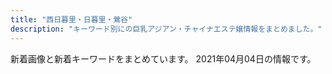 ```yaml
---
title: "西日暮里・日暮里・鶯谷"
description: "キーワード別にの巨乳アジアン・チャイナエステ嬢情報をまとめました。"
---
```


新着画像と新着キーワードをまとめています。
2021年04月04日の情報です。

<DmmAffiliateIns />
<KeywordTable
  shops={
    [
    {
        "name": "\u3082\u307f\u306e\u6728",
        "keywords": {
            "E": 4,
            "C": 15,
            "86": 4,
            "87": 8,
            "83": 4,
            "D": 24,
            "85": 12
        },
        "url": "https://mominoki.tyo.ac/",
        "station": "\u753a\u5c4b\u99c51\u756a\u51fa\u53e3",
        "img_links": [
            "https://mominoki.tyo.ac/images/room4.jpg",
            "https://mominoki.tyo.ac/images/themes/pink/s_pickup.png",
            "https://mominoki.tyo.ac/images/themes/pink/line.png",
            "https://mominoki.tyo.ac/photos/sites/41/2020/09/2020092810535583.jpg",
            "https://mominoki.tyo.ac/photos/sites/41/2020/11/2020111401222038.jpg",
            "https://mominoki.tyo.ac/photos/sites/41/2021/03/202103150747058.jpg",
            "https://mominoki.tyo.ac/images/themes/pink/no2.png",
            "https://mominoki.tyo.ac/images/themes/pink/s_news.png",
            "https://mominoki.tyo.ac/images/themes/pink/no1.png",
            "https://mominoki.tyo.ac/images/room2.jpg",
            "https://mominoki.tyo.ac/images/themes/pink/s_staff.png",
            "https://mominoki.tyo.ac/images/themes/pink/r3.jpg",
            "https://mominoki.tyo.ac/photos/sites/41/2020/09/2020092801595154.jpg",
            "https://mominoki.tyo.ac/images/themes/pink/s_link.png",
            "https://mominoki.tyo.ac/photos/sites/41/2020/09/2020092804344656.jpg",
            "https://mominoki.tyo.ac/photos/sites/41/2020/09/2020092804344750.jpg",
            "https://mominoki.tyo.ac/images/themes/pink/mobile.jpg",
            "https://mominoki.tyo.ac/images/themes/pink/s_ranking.png",
            "https://mominoki.tyo.ac/images/room1.jpg",
            "https://mominoki.tyo.ac/photos/sites/41/2021/03/202103150746598.jpg",
            "https://mominoki.tyo.ac/photos/sites/41/2020/09/2020092804344859.jpg",
            "https://mominoki.tyo.ac/images/room3.jpg",
            "https://mominoki.tyo.ac/images/themes/pink/s_newface.png"
        ]
    },
    {
        "img_links": [
            "http://flowerscent.este.work/2/uploadimg/1599833697.jpg",
            "http://flowerscent.este.work/2/uploadimg/1600260826.jpg",
            "http://flowerscent.este.work/2/uploadimg/1616469849.jpg",
            "http://flowerscent.este.work/head_1_4691_1553674270167089.png",
            "http://flowerscent.este.work/head_3_4691_1556258938113847.png",
            "http://flowerscent.este.work/head_2_4691_1553674270815382.png"
        ],
        "name": "\u3075\u308f\u3075\u308f",
        "station": "JR\u897f\u65e5\u66ae\u91cc\u99c5",
        "keywords": {
            "C": 36,
            "D": 24,
            "83": 36,
            "87": 12,
            "86": 24,
            "E": 12
        },
        "url": "http://flowerscent.este.work/"
    },
    {
        "keywords": {},
        "url": "http://www.es-ms.work/",
        "img_links": [
            "http://www.es-ms.work/images/rec1.jpg",
            "http://www.es-ms.work/staff/sayuri.jpg",
            "http://www.es-ms.work/images/interior_t.jpg",
            "http://www.es-ms.work/images/int1.jpg",
            "http://www.es-ms.work/images/s1.png",
            "http://www.es-ms.work/images/3.jpg",
            "http://www.es-ms.work/images/head.jpg",
            "http://www.es-ms.work/img/rina1.jpg",
            "http://www.es-ms.work/images/ac1.jpg",
            "http://www.es-ms.work/staff/kaya.jpg",
            "http://www.es-ms.work/images/1.jpg",
            "http://www.es-ms.work/images/sys.jpg",
            "http://www.es-ms.work/images/2.jpg",
            "http://www.es-ms.work/staff/rina.jpg",
            "http://www.es-ms.work/images/staff_t.jpg",
            "http://www.es-ms.work/images/int2.jpg",
            "http://www.es-ms.work/images/tg.jpg",
            "http://www.es-ms.work/img/kaya1.jpg",
            "http://www.es-ms.work/img/sayuri1.jpg",
            "http://www.es-ms.work/images/news.jpg",
            "http://www.es-ms.work/images/rec2.jpg"
        ],
        "station": "JR\u9daf\u8c37\u99c5\u5317\u53e3",
        "name": "\u685c\u306e\u5bb6"
    },
    {
        "url": "https://www.sofia-est.com/",
        "name": "\u30bd\u30d5\u30a3\u30a2",
        "img_links": [
            "https://www.sofia-est.com/img/girl/main/s89_1.jpg",
            "https://www.sofia-est.com/img/material/movie_right_yaji.png",
            "https://www.sofia-est.com/img/girl/thumb/s92_1.jpg",
            "https://www.sofia-est.com/img/girl/thumb/s84_1.jpg",
            "https://www.sofia-est.com/img/material/gm3_rollout.png",
            "https://www.sofia-est.com/img/material/mob_t4.jpg",
            "https://www.sofia-est.com/img/girl/main/s92_1.jpg",
            "https://www.sofia-est.com/img/girl/list/s111_list.jpg",
            "https://www.sofia-est.com/img/girl/thumb/s106_5.jpg",
            "https://www.sofia-est.com/img/material/movie_left_yaji.png",
            "https://www.sofia-est.com/img/material/mob_t5.jpg",
            "https://www.sofia-est.com/img/material/top_pickup.png",
            "https://www.sofia-est.com/img/material/top_infomation.png",
            "https://www.sofia-est.com/img/material/gm1_rollout.png",
            "https://www.sofia-est.com/img/material/page5_subt1.png",
            "https://www.sofia-est.com/img/girl/main/s84_1.jpg",
            "https://www.sofia-est.com/img/top/topslide20141211.jpg",
            "https://www.sofia-est.com/img/material/noimg_m.jpg",
            "https://www.sofia-est.com/img/girl/thumb/s99_2.jpg",
            "https://www.sofia-est.com/img/material/mob_m5.jpg",
            "https://www.sofia-est.com/img/girl/thumb/s57_1.jpg",
            "https://www.sofia-est.com/img/material/gm5_rollout.png",
            "https://www.sofia-est.com/img/girl/main/s94_1.jpg",
            "https://www.sofia-est.com/img/girl/mobilepickup/mobilepickup20200302124127.jpg",
            "https://www.sofia-est.com/img/material/page8_subt1.png",
            "https://www.sofia-est.com/img/girl/thumb/s108_1.jpg",
            "https://www.sofia-est.com/img/girl/thumb/s81_4.jpg",
            "https://www.sofia-est.com/img/girl/thumb/s99_1.jpg",
            "https://www.sofia-est.com/img/what/coupon202009.png",
            "https://www.sofia-est.com/img/girl/pickup/pickup20190509222453.jpg",
            "https://www.sofia-est.com/img/material/yakusoku.png",
            "https://www.sofia-est.com/img/girl/thumb/s94_1.jpg",
            "https://www.sofia-est.com/img/girl/thumb/s56_1.jpg",
            "https://www.sofia-est.com/img/material/pagetop_rollout.png",
            "https://www.sofia-est.com/img/material/doublecourse_rev1.png",
            "https://www.sofia-est.com/img/girl/main/s108_1.jpg",
            "https://www.sofia-est.com/img/girl/pickup/pickup20191220093702.jpg",
            "https://www.sofia-est.com/img/girl/list/s99_list.jpg",
            "https://www.sofia-est.com/img/material/courseoption_rev1.png",
            "https://www.sofia-est.com/img/girl/thumb/s97_2.jpg",
            "https://www.sofia-est.com/img/material/gm6_rollout.png",
            "https://www.sofia-est.com/img/material/mob_m2_rev1.jpg",
            "https://www.sofia-est.com/img/material/mob_t2.jpg",
            "https://www.sofia-est.com/img/girl/thumb/s92_2.jpg",
            "https://www.sofia-est.com/img/girl/thumb/s81_1.jpg",
            "https://www.sofia-est.com/img/material/photo6.jpg",
            "https://www.sofia-est.com/img/material/top_twitter.png",
            "https://www.sofia-est.com/img/girl/main/s85_1.jpg",
            "https://www.sofia-est.com/img/material/mob_youtube.png",
            "https://www.sofia-est.com/img/material/movie20141210.jpg",
            "https://www.sofia-est.com/img/girl/thumb/s94_2.jpg",
            "https://www.sofia-est.com/img/girl/thumb/s111_1.jpg",
            "https://www.sofia-est.com/img/girl/thumb/s89_1.jpg",
            "https://www.sofia-est.com/img/material/photobig.jpg",
            "https://www.sofia-est.com/img/material/photo3.jpg",
            "https://www.sofia-est.com/img/girl/thumb/s97_1.jpg",
            "https://www.sofia-est.com/img/girl/list/s85_list.jpg",
            "https://www.sofia-est.com/img/material/page4_subt1.png",
            "https://www.sofia-est.com/img/material/top_movie.png",
            "https://www.sofia-est.com/img/girl/list/s57_list.jpg",
            "https://www.sofia-est.com/img/girl/thumb/s85_2.jpg",
            "https://www.sofia-est.com/img/material/page3_1_subt1.png",
            "https://www.sofia-est.com/img/girl/pickup/pickup20200111122329.jpg",
            "https://www.sofia-est.com/img/material/iph.png",
            "https://www.sofia-est.com/img/girl/thumb/s89_2.jpg",
            "https://www.sofia-est.com/img/girl/list/s89_list.jpg",
            "https://www.sofia-est.com/img/girl/thumb/s56_2.jpg",
            "https://www.sofia-est.com/img/material/movieicon.png",
            "https://www.sofia-est.com/img/girl/main/s97_1.jpg",
            "https://www.sofia-est.com/img/top/topslide20150918.jpg",
            "https://www.sofia-est.com/img/material/top_camp.png",
            "https://www.sofia-est.com/img/girl/list/s106_list.jpg",
            "https://www.sofia-est.com/img/girl/main/s56_1.jpg",
            "https://www.sofia-est.com/img/material/top_kodawari.png",
            "https://www.sofia-est.com/img/material/noimg_b.jpg",
            "https://www.sofia-est.com/img/girl/thumb/s55_3.jpg",
            "https://www.sofia-est.com/img/girl/thumb/s84_2.jpg",
            "https://www.sofia-est.com/img/material/top_newface.png",
            "https://www.sofia-est.com/img/girl/main/s99_1.jpg",
            "https://www.sofia-est.com/img/girl/thumb/s55_1.jpg",
            "https://www.sofia-est.com/img/material/course_tanta2.png",
            "https://www.sofia-est.com/img/girl/main/s106_1.jpg",
            "https://www.sofia-est.com/img/girl/main/s111_1.jpg",
            "https://www.sofia-est.com/img/material/page6_subt1.png",
            "https://www.sofia-est.com/img/girl/list/s84_list.jpg",
            "https://www.sofia-est.com/img/girl/thumb/s106_4.jpg",
            "https://www.sofia-est.com/img/material/photo8.jpg",
            "https://www.sofia-est.com/img/material/gm2_rollout.png",
            "https://www.sofia-est.com/img/girl/thumb/s106_2.jpg",
            "https://www.sofia-est.com/img/material/page5_subt2.png",
            "https://www.sofia-est.com/img/girl/thumb/s81_3.jpg",
            "https://www.sofia-est.com/img/material/page4_subt2.png",
            "https://www.sofia-est.com/img/girl/thumb/s106_1.jpg",
            "https://www.sofia-est.com/img/material/mob_m4.jpg",
            "https://www.sofia-est.com/img/girl/list/s108_list.jpg",
            "https://www.sofia-est.com/img/material/mob_t1.jpg",
            "https://www.sofia-est.com/img/material/page7_subt1.png",
            "https://www.sofia-est.com/img/girl/main/s55_1.jpg",
            "https://www.sofia-est.com/img/material/photo5.jpg",
            "https://www.sofia-est.com/img/girl/thumb/s85_3.jpg",
            "https://www.sofia-est.com/img/girl/list/s92_list.jpg",
            "https://www.sofia-est.com/img/girl/main/s81_1.jpg",
            "https://www.sofia-est.com/img/material/page8_subt2.png",
            "https://www.sofia-est.com/img/material/page3_1_subt2.png",
            "https://www.sofia-est.com/img/girl/main/s57_1.jpg",
            "https://www.sofia-est.com/img/material/coursepoint_rev2.png",
            "https://www.sofia-est.com/img/material/hosi5.png",
            "https://www.sofia-est.com/img/top/topslide20141210.jpg",
            "https://www.sofia-est.com/img/material/page6_subt3.png",
            "https://www.sofia-est.com/img/material/top_kodawariimg1.jpg",
            "https://www.sofia-est.com/img/material/photo7.jpg",
            "https://www.sofia-est.com/img/material/mob_t3.jpg",
            "https://www.sofia-est.com/img/material/top_news.png",
            "https://www.sofia-est.com/img/material/phototxt.jpg",
            "https://www.sofia-est.com/img/material/mob_m1_rev1.jpg",
            "https://www.sofia-est.com/img/girl/list/s56_list.jpg",
            "https://www.sofia-est.com/img/material/photo4.jpg",
            "https://www.sofia-est.com/img/girl/list/s97_list.jpg",
            "https://www.sofia-est.com/img/material/gm4_rollout.png",
            "https://www.sofia-est.com/img/girl/thumb/s55_2.jpg",
            "https://www.sofia-est.com/img/girl/list/s100_list.jpg",
            "https://www.sofia-est.com/img/girl/list/s55_list.jpg",
            "https://www.sofia-est.com/img/material/course_tanta1.png",
            "https://www.sofia-est.com/img/girl/list/s94_list.jpg",
            "https://www.sofia-est.com/img/material/photo2.jpg",
            "https://www.sofia-est.com/img/material/mob_m3_rev1.jpg",
            "https://www.sofia-est.com/img/material/page2_subt1.png",
            "https://www.sofia-est.com/img/girl/list/s81_list.jpg",
            "https://www.sofia-est.com/img/girl/thumb/s81_5.jpg",
            "https://www.sofia-est.com/img/girl/thumb/s106_3.jpg",
            "https://www.sofia-est.com/img/banner/koko_120x60.png",
            "https://www.sofia-est.com/img/material/page6_subt2.png",
            "https://www.sofia-est.com/img/girl/thumb/s81_2.jpg",
            "https://www.sofia-est.com/img/material/photo1.jpg",
            "https://www.sofia-est.com/img/material/sd_rt_btn.png",
            "https://www.sofia-est.com/img/girl/thumb/s85_1.jpg",
            "https://www.sofia-est.com/img/girl/pickup/pickup20191220093623.jpg",
            "https://www.sofia-est.com/img/material/mobileqr.png",
            "https://www.sofia-est.com/img/material/page3_subt1.png",
            "https://www.sofia-est.com/img/material/top_about.png"
        ],
        "keywords": {
            "E": 1,
            "\u30bb\u30af\u30b7\u30fc": 23,
            "\u30c0\u30a4\u30ca\u30de\u30a4\u30c8": 1,
            "G": 2
        },
        "station": "JR\u65e5\u66ae\u91cc\u99c5\u5357\u53e3"
    },
    {
        "name": "\u9e97\u4eba",
        "url": "http://reijin.xyz.mn/",
        "img_links": [],
        "keywords": {},
        "station": "JR\u65e5\u66ae\u91cc\u99c5\u6771\u53e3"
    },
    {
        "keywords": {
            "C": 6
        },
        "station": "JR\u65e5\u66ae\u91cc\u99c5\u6771\u53e3",
        "img_links": [
            "http://www.en-nippori.net/image/mainparts/images/navi01_02.jpg",
            "http://www.en-nippori.net/image/therapist/03.jpg",
            "http://www.en-nippori.net/image/mainparts/images/navi01_04.jpg",
            "http://www.en-nippori.net/image/mainparts/images/navi01_03.jpg",
            "http://www.en-nippori.net/image/mainparts/images/navi01_06.jpg",
            "http://www.en-nippori.net/image/therapist/01.jpg",
            "http://www.en-nippori.net/image/mainparts/images/navi01_07.jpg",
            "http://www.en-nippori.net/image/therapist/06.jpg",
            "http://www.en-nippori.net/image/therapist/02.jpg",
            "http://www.en-nippori.net/image/mainparts/main.jpg",
            "http://www.en-nippori.net/image/index/top.jpg",
            "http://www.en-nippori.net/image/therapist/04.jpg",
            "http://www.en-nippori.net/image/mainparts/images/navi01_05.jpg"
        ],
        "url": "http://www.en-nippori.net/",
        "name": "\u7e01"
    },
    {
        "img_links": [
            "http://www.mac-riraku106.xyz/uploads/191008/1-19100Q5451M20.jpg",
            "http://www.mac-riraku106.xyz/uploads/191209/1-191209122ZY50.jpg",
            "http://www.mac-riraku106.xyz/uploads/200317/1-20031G44235R7.jpg",
            "http://www.mac-riraku106.xyz/static/picture/call.png",
            "http://www.mac-riraku106.xyz/uploads/200310/1-200310130Z0421.jpg",
            "http://www.mac-riraku106.xyz/uploads/200501/1-200501125150516.jpg",
            "http://www.mac-riraku106.xyz/uploads/190723/21-1.jpg",
            "http://www.mac-riraku106.xyz/uploads/200801/1-200P1110631926.jpg",
            "http://www.mac-riraku106.xyz/static/picture/top-img02.png",
            "http://www.mac-riraku106.xyz/uploads/190723/33-1.jpg",
            "http://www.mac-riraku106.xyz/static/picture/michi02.png",
            "http://www.mac-riraku106.xyz/uploads/190723/1-1.jpg",
            "http://www.mac-riraku106.xyz/uploads/190723/23-3.jpg",
            "http://www.mac-riraku106.xyz/uploads/200317/1-20031G4420c38.jpg",
            "http://www.mac-riraku106.xyz/uploads/190906/1-1ZZ6125225A4.jpg",
            "http://www.mac-riraku106.xyz/uploads/200501/1-200501125300127.jpg",
            "http://www.mac-riraku106.xyz/uploads/200608/1-20060Q02506204.jpg",
            "http://www.mac-riraku106.xyz/uploads/191106/1-191106092T0531.jpg",
            "http://www.mac-riraku106.xyz/uploads/190826/1-1ZR6144611E0.jpg",
            "http://www.mac-riraku106.xyz/uploads/190723/23-1.jpg",
            "http://www.mac-riraku106.xyz/uploads/191219/1-19121912423J29.jpg",
            "http://www.mac-riraku106.xyz/uploads/190926/1-1Z926131T2408.jpg",
            "http://www.mac-riraku106.xyz/uploads/200501/1-200501125159161.jpg",
            "http://www.mac-riraku106.xyz/static/picture/tel.png",
            "http://www.mac-riraku106.xyz/static/picture/michi01.png",
            "http://www.mac-riraku106.xyz/uploads/200818/1-200QQ554231G.jpg",
            "http://www.mac-riraku106.xyz/uploads/200501/1-200501144951148.jpg",
            "http://www.mac-riraku106.xyz/uploads/200501/1-200501145011C2.jpg",
            "http://www.mac-riraku106.xyz/uploads/191106/1-191106092J62Y.jpg",
            "http://www.mac-riraku106.xyz/uploads/190723/10-2.jpg",
            "http://www.mac-riraku106.xyz/uploads/191106/1-191106092S0357.jpg",
            "http://www.mac-riraku106.xyz/static/picture/top-img09.png",
            "http://www.mac-riraku106.xyz/static/picture/2.jpg",
            "http://www.mac-riraku106.xyz/uploads/200608/1-20060Q0251EY.jpg",
            "http://www.mac-riraku106.xyz/uploads/190723/10-1.jpg",
            "http://www.mac-riraku106.xyz/uploads/190723/34-1.jpg",
            "http://www.mac-riraku106.xyz/uploads/190723/25-1.jpg",
            "http://www.mac-riraku106.xyz/uploads/191219/1-191219124141563.jpg",
            "http://www.mac-riraku106.xyz/static/picture/top-img01.png",
            "http://www.mac-riraku106.xyz/uploads/200325/1-2003251H312V4.jpg",
            "http://www.mac-riraku106.xyz/static/picture/top-img03.png",
            "http://www.mac-riraku106.xyz/uploads/200325/1-2003251H340B9.jpg",
            "http://www.mac-riraku106.xyz/uploads/191209/1-191209123459153.jpg",
            "http://www.mac-riraku106.xyz/uploads/200310/1-200310130925920.jpg",
            "http://www.mac-riraku106.xyz/uploads/200818/1-200QQ5535E92.jpg",
            "http://www.mac-riraku106.xyz/uploads/200501/1-200501125251121.jpg",
            "http://www.mac-riraku106.xyz/uploads/190926/1-1Z926131R6102.jpg",
            "http://www.mac-riraku106.xyz/uploads/200801/1-200P1110412514.jpg",
            "http://www.mac-riraku106.xyz/uploads/191128/1-19112Q31009521.jpg",
            "http://www.mac-riraku106.xyz/uploads/200317/1-20031G44220J0.jpg",
            "http://www.mac-riraku106.xyz/uploads/190826/1-1ZR614462Qa.jpg",
            "http://www.mac-riraku106.xyz/uploads/200801/1-200P1110A4M2.jpg",
            "http://www.mac-riraku106.xyz/uploads/191128/1-19112Q3102OP.jpg",
            "http://www.mac-riraku106.xyz/uploads/200818/1-200QQ55415J4.jpg",
            "http://www.mac-riraku106.xyz/uploads/191008/1-19100Q5453V63.jpg",
            "http://www.mac-riraku106.xyz/uploads/191209/1-1912091229204E.jpg",
            "http://www.mac-riraku106.xyz/uploads/200310/1-20031013091I08.jpg",
            "http://www.mac-riraku106.xyz/uploads/190723/1-2.jpg",
            "http://www.mac-riraku106.xyz/uploads/200501/1-200501145002a7.jpg",
            "http://www.mac-riraku106.xyz/uploads/190723/30-1.jpg",
            "http://www.mac-riraku106.xyz/uploads/190906/1-1ZZ612503C39.jpg",
            "http://www.mac-riraku106.xyz/uploads/191128/1-19112Q3111UF.jpg",
            "http://www.mac-riraku106.xyz/uploads/190723/23-2.jpg",
            "http://www.mac-riraku106.xyz/static/picture/1.jpg"
        ],
        "keywords": {
            "C": 18,
            "94": 3,
            "E": 6,
            "86": 19,
            "F": 3,
            "D": 49,
            "85": 17
        },
        "url": "http://www.mac-riraku106.xyz/",
        "station": "JR\u65e5\u66ae\u91cc\u99c5\u5357\u53e3",
        "name": "\u306f\u305f\u3061"
    },
    {
        "img_links": [
            "http://esthe-aroma.red/images/r3.jpg",
            "http://esthe-aroma.red/images/cg03.jpg",
            "http://esthe-aroma.red/images/imm.jpg",
            "http://esthe-aroma.red/images/cg06.jpg",
            "http://esthe-aroma.red/images/kan.jpg",
            "http://esthe-aroma.red/images/news.png",
            "http://esthe-aroma.red/images/cg01.jpg",
            "http://esthe-aroma.red/images/cg02.jpg",
            "http://esthe-aroma.red/link/menlog.jpg",
            "http://esthe-aroma.red/images/cg10.jpg",
            "http://esthe-aroma.red/images/sruru.jpg",
            "http://esthe-aroma.red/images/cg08.jpg",
            "http://esthe-aroma.red/images/cg09.jpg",
            "http://esthe-aroma.red/images/staff_s.png",
            "http://esthe-aroma.red/images/cg07.jpg",
            "http://esthe-aroma.red/images/cg04.jpg",
            "http://esthe-aroma.red/images/r4.jpg",
            "http://esthe-aroma.red/images/top.png",
            "http://esthe-aroma.red/images/rec.png",
            "http://esthe-aroma.red/images/precau.png",
            "http://esthe-aroma.red/images/evetop.png",
            "http://esthe-aroma.red/images/r1.jpg",
            "http://esthe-aroma.red/images/r2.jpg"
        ],
        "station": "JR\u65e5\u66ae\u91cc\u99c5\u6771\u53e3",
        "name": "\u548c\u5408 \u308f\u3054\u3046",
        "url": "http://esthe-aroma.red/",
        "keywords": {
            "E": 1,
            "86": 9,
            "D": 8
        }
    },
    {
        "keywords": {},
        "station": "JR\u897f\u65e5\u66ae\u91cc\u99c5",
        "name": "\u307b\u307b\u3048\u307f",
        "img_links": [
            "http://www.hohoemi.es-relax.info/images/r05.jpg",
            "http://www.hohoemi.es-relax.info/gals/nanami1.jpg",
            "http://www.hohoemi.es-relax.info/images/img03.jpg",
            "http://www.hohoemi.es-relax.info/gals/karin1.jpg",
            "http://www.hohoemi.es-relax.info/gals/egao1.jpg",
            "http://www.hohoemi.es-relax.info/gals/yuyu1.jpg",
            "http://www.hohoemi.es-relax.info/images/img04.jpg",
            "http://www.hohoemi.es-relax.info/i/room/r01.jpg",
            "http://www.hohoemi.es-relax.info/i/room/r02.jpg",
            "http://www.hohoemi.es-relax.info/images/r03.jpg",
            "http://www.hohoemi.es-relax.info/images/img02.jpg",
            "http://www.hohoemi.es-relax.info/images/newsbar.jpg",
            "http://www.hohoemi.es-relax.info/gals/yuri1.jpg",
            "http://www.hohoemi.es-relax.info/images/162-1.jpg",
            "http://www.hohoemi.es-relax.info/gals/mirai1.jpg",
            "http://www.hohoemi.es-relax.info/gals/rika1.jpg",
            "http://www.hohoemi.es-relax.info/i/room/r03.jpg",
            "http://www.hohoemi.es-relax.info/i/room/r04.jpg",
            "http://www.hohoemi.es-relax.info/images/nanami1.jpg",
            "http://www.hohoemi.es-relax.info/images/r01.jpg",
            "http://www.hohoemi.es-relax.info/images/r04.jpg",
            "http://www.hohoemi.es-relax.info/gals/monika1.jpg",
            "http://www.hohoemi.es-relax.info/images/r02.jpg",
            "http://www.hohoemi.es-relax.info/gals/nana1.jpg"
        ],
        "url": "http://www.hohoemi.es-relax.info/"
    },
    {
        "name": "\u5fc3\u7f8e",
        "station": "JR\u9daf\u8c37\u99c5\u5317\u53e3",
        "url": "http://www.ai-lian.work/",
        "keywords": {},
        "img_links": [
            "http://www.ai-lian.work/images/ta.jpg",
            "http://www.ai-lian.work/images/news.jpg",
            "http://www.ai-lian.work/images/rec1.jpg",
            "http://www.ai-lian.work/images/int1.jpg",
            "http://www.ai-lian.work/images/staff_t.jpg",
            "http://www.ai-lian.work/images/head.jpg",
            "http://www.ai-lian.work/img/yui1.jpg",
            "http://www.ai-lian.work/images/int2.jpg",
            "http://www.ai-lian.work/img/aya1.jpg",
            "http://www.ai-lian.work/images/3.jpg",
            "http://www.ai-lian.work/images/mobile.jpg",
            "http://www.ai-lian.work/images/tel.jpg",
            "http://www.ai-lian.work/images/interior_t.jpg",
            "http://www.ai-lian.work/images/sys1.jpg",
            "http://www.ai-lian.work/images/line.png",
            "http://www.ai-lian.work/images/2.jpg",
            "http://www.ai-lian.work/images/1.jpg",
            "http://www.ai-lian.work/img/saya1.jpg"
        ]
    },
    {
        "url": "http://es-minami.com/",
        "station": "JR\u65e5\u66ae\u91cc\u99c5\u6771\u53e3",
        "keywords": {},
        "img_links": [
            "http://www.es-minami.com/gals/mika2.jpg",
            "http://es-minami.com/images/mika1.jpg",
            "http://es-minami.com/images/mika2.jpg",
            "http://es-minami.com/img/nana1.jpg",
            "http://www.es-minami.com/gals/yuki1.jpg",
            "http://www.es-minami.com/img/riri1.jpg",
            "http://www.es-minami.com/images/yuki1.jpg",
            "http://www.es-minami.com/gals/rika1.jpg",
            "http://www.es-minami.com/gals/sayuri1.jpg",
            "http://es-minami.com/images/staff-bar.png",
            "http://www.es-minami.com/images/sayuri2.jpg",
            "http://www.es-minami.com/gals/nana1.jpg",
            "http://www.es-minami.com/images/news.png",
            "http://es-minami.com/images/mobole.png",
            "http://es-minami.com/images/sayuri1.jpg",
            "http://es-minami.com/images/pick_staff6.jpg",
            "http://es-minami.com/gals/nana1.jpg",
            "http://es-minami.com/gals/mika1.jpg",
            "http://es-minami.com/images/riri1.jpg",
            "http://www.es-minami.com/img/mika2.jpg",
            "http://www.es-minami.com/images/nana1.jpg",
            "http://www.es-minami.com/img/sayuri1.jpg",
            "http://www.es-minami.com/images/sayuri1.jpg",
            "http://www.es-minami.com/gals/sakura1.jpg",
            "http://es-minami.com/images/nana1.jpg",
            "http://www.es-minami.com/img/yuki1.jpg",
            "http://es-minami.com/gals/sakura1.jpg",
            "http://es-minami.com/images/news.png",
            "http://es-minami.com/gals/rika1.jpg",
            "http://es-minami.com/img/mika1.jpg",
            "http://es-minami.com/img/riri1.jpg",
            "http://www.es-minami.com/img/mika1.jpg",
            "http://es-minami.com/images/yuki1.jpg",
            "http://www.es-minami.com/images/rika1.jpg",
            "http://es-minami.com/img/yuki1.jpg",
            "http://es-minami.com/images/rika1.jpg",
            "http://www.es-minami.com/images/staff-bar.png",
            "http://es-minami.com/img/sayuri2.jpg",
            "http://www.es-minami.com/gals/mika1.jpg",
            "http://www.es-minami.com/img/nana1.jpg",
            "http://www.es-minami.com/images/mobole.png",
            "http://www.es-minami.com/img/sayuri2.jpg",
            "http://es-minami.com/img/sayuri1.jpg",
            "http://es-minami.com/gals/sayuri1.jpg",
            "http://www.es-minami.com/images/riri1.jpg",
            "http://es-minami.com/gals/sayuri2.jpg",
            "http://es-minami.com/gals/mika2.jpg",
            "http://www.es-minami.com/gals/riri1.jpg",
            "http://es-minami.com/images/sayuri2.jpg",
            "http://www.es-minami.com/images/pick_staff6.jpg",
            "http://www.es-minami.com/gals/sayuri2.jpg",
            "http://es-minami.com/img/mika2.jpg",
            "http://es-minami.com/gals/yuki1.jpg",
            "http://www.es-minami.com/images/mika2.jpg",
            "http://es-minami.com/gals/riri1.jpg",
            "http://www.es-minami.com/images/mika1.jpg"
        ],
        "name": "\u307f\u306a\u307f"
    },
    {
        "name": "\u30e9\u30d4\u30b9",
        "keywords": {
            "83": 4,
            "D": 16,
            "87": 4,
            "86": 8
        },
        "url": "http://lapis.tyo.cm/",
        "station": "JR\u9daf\u8c37\u99c5\u5317\u53e3",
        "img_links": [
            "http://lapis.tyo.cm/photos/sites/75/2021/01/2021010407562290.jpg",
            "http://lapis.tyo.cm/images/new.jpg",
            "http://lapis.tyo.cm/images/s_link.jpg",
            "http://lapis.tyo.cm/photos/sites/75/2021/01/2021010407562697.jpg",
            "http://lapis.tyo.cm/images/top.png",
            "http://lapis.tyo.cm/images/nbj1.jpg",
            "http://lapis.tyo.cm/images/s_blog.jpg",
            "http://lapis.tyo.cm/images/s_pick.jpg",
            "http://lapis.tyo.cm/images/pick_bj1.jpg",
            "http://lapis.tyo.cm/images/mobile.jpg",
            "http://lapis.tyo.cm/images/nbj3.jpg",
            "http://lapis.tyo.cm/photos/sites/75/2021/01/2021010407562482.jpg",
            "http://lapis.tyo.cm/photos/sites/75/2021/01/2021010407562324.jpg",
            "http://lapis.tyo.cm/images/s_face.jpg",
            "http://lapis.tyo.cm/images/s_staff.jpg",
            "http://lapis.tyo.cm/images/pick_bj3.jpg"
        ]
    },
    {
        "keywords": {},
        "station": "\u65e5\u66ae\u91cc\u99c5\u6771\u53e3",
        "url": "http://www.relax-mirai.info/",
        "name": "\u672a\u6765",
        "img_links": [
            "http://www.relax-mirai.info/images/risa1.jpg",
            "http://www.relax-mirai.info/images/info02.jpg",
            "http://www.relax-mirai.info/gals/aki1.jpg",
            "http://www.relax-mirai.info/i/120/sayuri1.jpg",
            "http://www.relax-mirai.info/i/images/momo1.jpg",
            "http://www.relax-mirai.info/gals/risa1.jpg",
            "http://www.relax-mirai.info/gals/emi1.jpg",
            "http://www.relax-mirai.info/images/m02.jpg",
            "http://www.relax-mirai.info/i/images/sayuri1.jpg",
            "http://www.relax-mirai.info/images/info01.jpg",
            "http://www.relax-mirai.info/images/m03.jpg",
            "http://www.relax-mirai.info/gals/kaka1.jpg",
            "http://www.relax-mirai.info/images/momo1.jpg",
            "http://www.relax-mirai.info/images/m04.jpg",
            "http://www.relax-mirai.info/images/qr.jpg",
            "http://www.relax-mirai.info/images/sayuri1.jpg"
        ]
    },
    {
        "keywords": {
            "85": 1,
            "87": 1,
            "E": 1,
            "86": 7,
            "D": 9,
            "C": 1,
            "84": 2
        },
        "img_links": [
            "http://chou.ies.bz/images/s_staff.jpg",
            "http://chou.ies.bz/images/top.png",
            "http://chou.ies.bz/images/s1.png",
            "http://chou.ies.bz/photos/sites/85/2019/07/2019070106333414.jpg",
            "http://chou.ies.bz/images/s_link.png",
            "http://chou.ies.bz/photos/sites/85/2019/06/2019062803491517.jpg",
            "http://chou.ies.bz/photos/sites/85/2020/10/2020100610383828.jpg",
            "http://chou.ies.bz/images/n1.jpg",
            "http://chou.ies.bz/images/mobile.png",
            "http://chou.ies.bz/images/s_news.png",
            "http://chou.ies.bz/photos/sites/85/2019/07/2019070106330942.jpg",
            "http://chou.ies.bz/photos/sites/85/2019/07/2019070106320474.jpg",
            "http://chou.ies.bz/images/s_pick.png",
            "http://chou.ies.bz/photos/sites/85/2020/12/2020120204265615.jpg",
            "http://chou.ies.bz/images/s3.png",
            "http://chou.ies.bz/photos/sites/85/2020/12/2020120204150858.jpg",
            "http://chou.ies.bz/images/n3.png",
            "http://chou.ies.bz/photos/sites/85/2020/10/2020100610370157.jpg",
            "http://chou.ies.bz/photos/sites/85/2019/07/2019070509385227.jpg",
            "http://chou.ies.bz/photos/sites/85/2020/12/2020121802483415.jpg",
            "http://chou.ies.bz/photos/sites/85/2019/07/2019070106340260.jpg",
            "http://chou.ies.bz/photos/sites/85/2019/12/2019120602315853.jpg"
        ],
        "station": "JR\u897f\u65e5\u66ae\u91cc\u99c5",
        "name": "\u706f\u308a\u5c4b",
        "url": "http://chou.ies.bz/"
    },
    {
        "url": "http://es-rlx.com/",
        "station": "JR\u9daf\u8c37\u99c5\u5317\u53e3",
        "img_links": [
            "http://es-rlx.com/staff/anna/01.jpg",
            "http://es-rlx.com/staff/minami/01.jpg",
            "http://es-rlx.com/img/youtube.jpg",
            "http://es-rlx.com/img/ttl_staff.png",
            "http://es-rlx.com/staff/mai/01.jpg",
            "http://es-rlx.com/staff/yuki/01mb.jpg",
            "http://es-rlx.com/staff/minami/01mb.jpg",
            "http://es-rlx.com/img/ttl_rec.png",
            "http://es-rlx.com/img/access/road01.jpg",
            "http://es-rlx.com/img/ttl_mobile.png",
            "http://es-rlx.com/pic/top3.jpg",
            "http://es-rlx.com/pic/head.png",
            "http://es-rlx.com/i/files/homeimg.jpg",
            "http://es-rlx.com/staff/sakura/01.jpg",
            "http://es-rlx.com/img/access/roaddm.png",
            "http://es-rlx.com/staff/mai/01mb.jpg",
            "http://es-rlx.com/staff/anna/01mb.jpg",
            "http://es-rlx.com/img/access/kanban.png",
            "http://es-rlx.com/staff/yuki/01.jpg",
            "http://es-rlx.com/img/access/road02.jpg",
            "http://es-rlx.com/img/ft_tel.png",
            "http://es-rlx.com/pic/top1.jpg",
            "http://es-rlx.com/staff/rumi/01mb.jpg",
            "http://es-rlx.com/staff/sakura/01mb.jpg",
            "http://es-rlx.com/img/ttl_tnew.png",
            "http://es-rlx.com/img/access/road03.jpg",
            "http://es-rlx.com/img/access/road04.jpg",
            "http://es-rlx.com/staff/rumi/01.jpg",
            "http://es-rlx.com/pic/top2.jpg"
        ],
        "keywords": {
            "C": 21
        },
        "name": "\u5065\u7f8e\u5802"
    },
    {
        "station": "JR\u65e5\u66ae\u91cc\u99c5",
        "url": "http://www.night.ne.jp/tokyo/hayasi/",
        "keywords": {},
        "name": "\u6797\u30de\u30c3\u30b5\u30fc\u30b8",
        "img_links": [
            "http://www.night.ne.jp/tokyo/hayasi/img/view_4.jpg",
            "http://www.night.ne.jp/nightnet/img/6.jpg",
            "http://www.night.ne.jp/tokyo/hayasi/img_staff/g_7181.jpg",
            "http://www.night.ne.jp/nightnet/img/7.jpg",
            "http://www.night.ne.jp/_format/W/img/whats_view.jpg",
            "http://www.night.ne.jp/nightnet/img/8.jpg",
            "http://www.night.ne.jp/_format/P/img/over_msg_02.jpg",
            "http://www.night.ne.jp/tokyo/hayasi/img/index.jpg",
            "http://www.night.ne.jp/nightnet/img/2.jpg",
            "http://www.night.ne.jp/nightnet/img/12a.jpg",
            "http://www.night.ne.jp/_format/P/img/index_enter_1.jpg",
            "http://www.night.ne.jp/nightnet/img/11.jpg",
            "http://www.night.ne.jp/_format/P/img/over_msg_01.jpg",
            "http://www.night.ne.jp/nightnet/img/1.jpg",
            "http://www.night.ne.jp/nightnet/img/4.jpg",
            "http://www.night.ne.jp/tokyo/hayasi/img/view_5.jpg",
            "http://www.night.ne.jp/nightnet/img/16.jpg",
            "http://www.night.ne.jp/nightnet/img/17.jpg",
            "http://www.night.ne.jp/nightnet/img/5.jpg",
            "http://www.night.ne.jp/nightnet/img/14.jpg",
            "http://www.night.ne.jp/tokyo/hayasi/img/view_2.jpg",
            "http://www.night.ne.jp/tokyo/hayasi/img/qr_code.jpg",
            "http://www.night.ne.jp/nightnet/img/10.jpg",
            "http://www.night.ne.jp/tokyo/hayasi/img/index_view.jpg",
            "http://www.night.ne.jp/nightnet/img/9.jpg",
            "http://www.night.ne.jp/tokyo/hayasi/img/index_top.jpg",
            "http://www.night.ne.jp/_format/P/img/whats_news.jpg",
            "http://www.night.ne.jp/nightnet/img/3.jpg",
            "http://www.night.ne.jp/tokyo/hayasi/img/view_1.jpg",
            "http://www.night.ne.jp/tokyo/hayasi/img/view_6.jpg",
            "http://www.night.ne.jp/tokyo/hayasi/img/view_3.jpg",
            "http://www.night.ne.jp/nightnet/img/13.jpg",
            "http://www.night.ne.jp/nightnet/img/15.jpg"
        ]
    },
    {
        "img_links": [
            "http://onkyoukou.tyo.cm/images/top.png",
            "http://onkyoukou.tyo.cm/images/s_mobile.jpg",
            "http://onkyoukou.tyo.cm/images/s_face.jpg",
            "http://onkyoukou.tyo.cm/images/n1.jpg",
            "http://onkyoukou.tyo.cm/photos/sites/88/2017/03/staff2.jpg",
            "http://onkyoukou.tyo.cm/photos/sites/88/2020/03/2020030111163079.jpg",
            "http://onkyoukou.tyo.cm/images/line.jpg",
            "http://onkyoukou.tyo.cm/images/s_pick.jpg",
            "http://onkyoukou.tyo.cm/images/mobile.jpg",
            "http://onkyoukou.tyo.cm/images/s_staff1.jpg",
            "http://onkyoukou.tyo.cm/images/face_bj.jpg",
            "http://onkyoukou.tyo.cm/images/face_bj3.jpg",
            "http://onkyoukou.tyo.cm/images/nbj1.jpg",
            "http://onkyoukou.tyo.cm/images/acc2.jpg",
            "http://onkyoukou.tyo.cm/images/s_news.jpg",
            "http://onkyoukou.tyo.cm/photos/sites/88/2017/03/staff4.jpg",
            "http://onkyoukou.tyo.cm/images/nbj3.jpg",
            "http://onkyoukou.tyo.cm/images/n3.jpg",
            "http://onkyoukou.tyo.cm/images/s_link.jpg",
            "http://onkyoukou.tyo.cm/images/acc3.jpg",
            "http://onkyoukou.tyo.cm/images/acc1.jpg",
            "http://onkyoukou.tyo.cm/photos/sites/88/2017/03/staff1.jpg",
            "http://onkyoukou.tyo.cm/images/s_staff.jpg"
        ],
        "url": "http://onkyoukou.tyo.cm/",
        "name": "\u6e29\u99a8\u6e2f-\u304a\u3093\u304d\u3087\u3046\u3053\u3046-",
        "station": "JR\u897f\u65e5\u66ae\u91cc\u99c5",
        "keywords": {
            "87": 3,
            "86": 3,
            "88": 6,
            "C": 13
        }
    },
    {
        "station": "JR\u65e5\u66ae\u91cc\u99c5\u5357\u53e3",
        "keywords": {
            "85": 5,
            "86": 15,
            "D": 20
        },
        "img_links": [
            "http://momo.tyo.cm/images/nav_link04.png",
            "http://momo.tyo.cm/images/top_slider01.jpg",
            "http://momo.tyo.cm/images/tit_link01.png",
            "http://momo.tyo.cm/images/tit_com04.png",
            "http://momo.tyo.cm/images/tit01.png",
            "http://momo.tyo.cm/images/tit_staff.png",
            "http://momo.tyo.cm/images/pagetop.png",
            "http://momo.tyo.cm/images/tit02.png",
            "http://momo.tyo.cm/images/nav_link03.png",
            "http://momo.tyo.cm/images/border02.png",
            "http://momo.tyo.cm/images/tit_com01.png",
            "http://momo.tyo.cm/photos/sites/53/2021/02/2021021607405730.jpg",
            "http://momo.tyo.cm/images/top_slider02.jpg",
            "http://momo.tyo.cm/images/tit_com.png",
            "http://momo.tyo.cm/photos/sites/53/2021/02/2021021607405882.jpg",
            "http://momo.tyo.cm/images/tit_com05.png",
            "http://momo.tyo.cm/images/tit_com03.png",
            "http://momo.tyo.cm/images/nav_link05.png",
            "http://momo.tyo.cm/images/nav_link06.png",
            "http://momo.tyo.cm/images/tit_com02.png",
            "http://momo.tyo.cm/images/bg_pick.png",
            "http://momo.tyo.cm/photos/sites/53/2021/02/2021021607405658.jpg",
            "http://momo.tyo.cm/images/tit05.png",
            "http://momo.tyo.cm/images/tit04.png",
            "http://momo.tyo.cm/images/border01.png",
            "http://momo.tyo.cm/images/nav_link01.png",
            "http://momo.tyo.cm/images/nav_link02.png",
            "http://momo.tyo.cm/images/tit03.png",
            "http://momo.tyo.cm/images/news.png",
            "http://momo.tyo.cm/photos/sites/53/2021/02/2021021607405578.jpg"
        ],
        "name": "\u6843",
        "url": "http://momo.tyo.cm/"
    }
]
}
/>
<DmmAffiliateScript />
